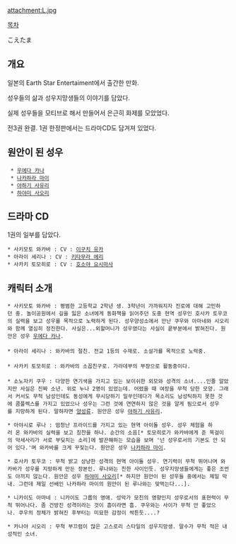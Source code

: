 attachment:L.jpg

[[목차]]

こえたま

== 개요 ==

일본의 Earth Star Entertaiment에서 출간한 만화.

성우들의 삶과 성우지망생들의 이야기를 담았다.

실제 성우들을 모티브로 해서 만들어서 은근히 화제를 모았었다.

전3권 완결. 1권 한정판에서는 드라마CD도 담겨져 있었다.

== 원안이 된 성우 == 

  * [[우에다 카나]]
  * [[나카하라 마이]]
  * [[야하기 사유리]]
  * [[하야미 사오리]]

== 드라마 CD ==

1권의 일부를 담았다.

 * 사키모토 와카바 : CV : [[이구치 유카]]
 * 아라이 세리나 : CV : [[키타무라 에리]]
 * 사카키 토모히로 : CV : [[호소야 요시마사]]

== 캐릭터 소개 ==

 * 사키모토 와카바 : 평범한 고등학교 2학년 생. 3학년이 가까워지자 진로에 대해 고민하던 중. 놀이공원에서 길을 잃은 소녀에게 동화책을 읽어주던 도중 현역 성우인 호사카 토우코의 실력을 보고 성우를 목적으로 노력하게 된다. 성우양성소에서 만난 쿠우와 아마네와 시오리와 함께 열심히 정진한다. 사실은...외할머니가 성우였다는 사실이 끝부분에서 밝혀진다. 원안은 성우 [[우에다 카나]].
 
 * 아라이 세리나 : 와카바의 절친. 전교 1등의 수재로. 소설가를 목적으로 노력중.
 
 * 사카키 토모히로 : 와카바의 소꼽친구로. 가라데부의 부장으로 활동중이다.
 
 * 소노자키 쿠우 : 다양한 연기색을 가지고 있는 보이쉬한 외모와 성격의 소녀....인줄 알았지만 사실은 진짜 소년. 위로 누나 2명이 있었는데. 어렸을 때 여장을 무척 당한 모양. 그래서 커서도 무척 남성인데도 동성에게 무시당하기 일쑤인데다가 목소리도 남성틱하지 못한 것에 콤플렉스를 가지고 있었으나 성우는 그런 것에 연연하지 않은 것을 알게 됨으로서 성우를 지망하게 된다. 말하자면 [[양성류]]. 원안은 성우 [[야하기 사유리]].

 * 아야시로 루나 : 엄청난 프라이드를 가지고 있는 현역 아이돌 성우. 성우 체험을 하러 온 와카바의 실력을 보고 칭찬을 하나. 순간의 소음[* 토모히로가 와카바에게 준 목걸이의 악세사리가 서로 부딪치는 소리]에 발끈해하는 모습을 보며 '넌 성우로서의 기본도 안 되어 있다.'며 와카바를 크게 꾸짖는다. 원안은 성우 [[나카하라 마이]].

 * 호사카 토우코 : 무척 밝고 상냥한 성격의 현역 아이돌 성우. 연기력이 무척 뛰어나며 와카바가 성우를 지망하게 만든 장본인. 루나와는 친한 사이인듯. 성우지망생들에게는 좋은 조언도 아끼지 않는다. 원안은 성우 [[하야미 사오리]][* 하지만 원안이 된 성우들 중에서는 제일 막내. 그런데 제일 선배인 나카하라 마이의 원안이 된 루나와는 맞먹는다...].

 * 니카이도 아마네 : 니카이도 그룹의 영애. 성악가 모친의 영향인지 성우로서의 표현력이 무척 뛰어나다. 좀 건방진 성격이라는 것이 흠이라면 흠. 쿠우와는 사이가 무척 안 좋았으나. 쿠우의 정체가 밝혀진 후부터는 미묘한 감정이 싹튼듯....?

 * 카나야 시오리 : 무척 부끄럼이 많은 고스로리 스타일의 성우지망생. 말수가 무척 적은 내성적인 소녀.
